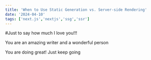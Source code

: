 ```yaml
---
title: 'When to Use Static Generation vs. Server-side Rendering'
date: '2024-04-10'
tags: ['next.js','nextjs','ssg','ssr']
---
```


#Just to say how much I love you!!!

You are an amazing writer and a wonderful person

You are doing great! Just keep going
